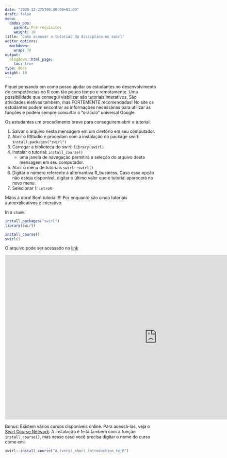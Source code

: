 ```yaml
---
date: "2020-12-275T00:00:00+01:00"
draft: false
menu:
  dados_pos:
    parent: Pré-requisitos
    weight: 10
title: 'Como acessar o tutorial da disciplina no swirl'
editor_options: 
  markdown: 
    wrap: 70
output: 
  blogdown::html_page:
    toc: true
type: docs
weight: 10
---
```


Fiquei pensando em como posso ajudar os estudantes no desenvolvimento de competências no R com tão pouco tempo e remotamente. Uma possibilidade que consegui viabilizar são tutoriais interativos. São atividades eletivas também, mas FORTEMENTE recomendadas! No site os estudantes podem encontrar as informações necessárias para utilizar as funções e podem sempre consultar o "oráculo" universal Google. 

Os estudantes um procedimento breve para conseguirem abrir o tutorial:

1. Salvar o arquivo nesta mensagem em um diretório em seu computador. 
2. Abrir o RStudio e procedam com a instalação do package swirl: `install.packages("swirl")`
3. Carregar a biblioteca do swirl: `library(swirl)`
4. Instalar o tutorial: `install_course()`
	- uma janela de navegação permitirá a seleção do arquivo desta mensagem em seu computador.
5. Abrir o menu de tutoriais `swirl::swirl()`
6. Digitar o número referente à alternantiva R_business. Caso essa opção não esteja disponível, digitar o último valor que o tutorial aparecerá no novo menu. 
7. Selecionar 1: `introR`

Mãos à obra! Bom tutorial!!!! Por enquanto são cinco tutoriais autoexplicativos e interativo.  

In a `chunk`:

```r
install.packages("swirl")
library(swirl)

install_course()
swirl()
```

O arquivo pode ser acessado no [link](https://cefetmgbr-my.sharepoint.com/:u:/g/personal/renataoliveira_cefetmg_br/ERP-1p3qFR1MiftEt5n0kwkBwzxgRSVTlLFeRKe9QLKXIQ?e=0NopHG)

<iframe width="1000" height="542" src="https://www.youtube.com/embed/HaZ4p16sv6M" frameborder="0" allow="accelerometer; autoplay; clipboard-write; encrypted-media; gyroscope; picture-in-picture" allowfullscreen></iframe>

Bonus: Existem vários cursos disponíveis online. Para acessá-los, veja o [Swirl Course Network](http://swirlstats.com/scn/). A instalação é feita também com a função `install_course()`, mas nesse caso você precisa digitar o nome do curso como em: 

```r
swirl::install_course("A_(very)_short_introduction_to_R")
```

